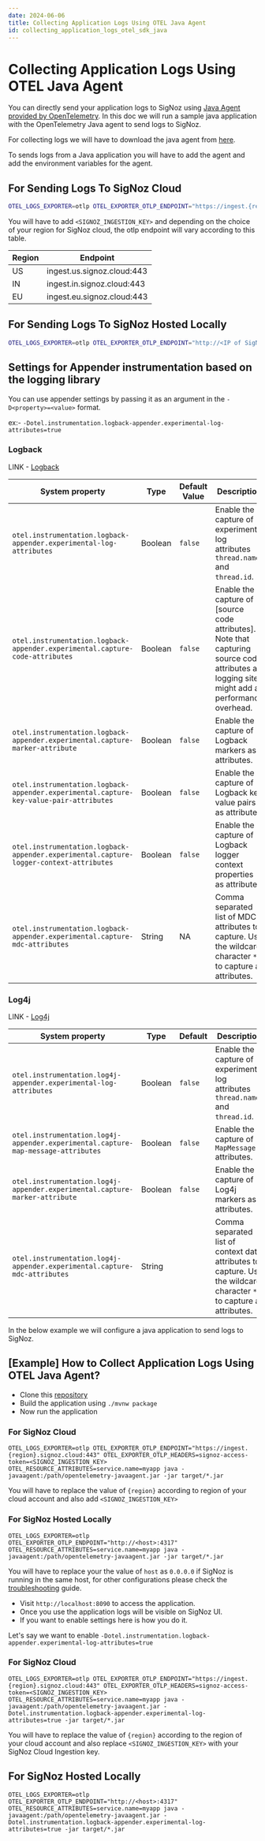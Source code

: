 ```yaml
---
date: 2024-06-06
title: Collecting Application Logs Using OTEL Java Agent
id: collecting_application_logs_otel_sdk_java
---
```


# Collecting Application Logs Using OTEL Java Agent

You can directly send your application logs to SigNoz using [Java Agent provided by OpenTelemetry](https://signoz.io/docs/instrumentation/java/).
In this doc we will run a sample java application with the OpenTelemetry Java agent to send logs to SigNoz.


For collecting logs we will have to download the java agent from [here](https://github.com/open-telemetry/opentelemetry-java-instrumentation/releases/latest/download/opentelemetry-javaagent.jar).


To sends logs from a Java application you will have to add the agent and add the environment variables for the agent.

## For Sending Logs To SigNoz Cloud

```bash
OTEL_LOGS_EXPORTER=otlp OTEL_EXPORTER_OTLP_ENDPOINT="https://ingest.{region}.signoz.cloud:443" OTEL_EXPORTER_OTLP_HEADERS=signoz-access-token=<SIGNOZ_INGESTION_KEY> OTEL_RESOURCE_ATTRIBUTES=service.name=<app_name> java -javaagent:/path/opentelemetry-javaagent.jar -jar  <myapp>.jar
```

You will have to add `<SIGNOZ_INGESTION_KEY>` and depending on the choice of your region for SigNoz cloud, the otlp endpoint will vary according to this table.

| Region | Endpoint                   |
| ------ | -------------------------- |
| US     | ingest.us.signoz.cloud:443 |
| IN     | ingest.in.signoz.cloud:443 |
| EU     | ingest.eu.signoz.cloud:443 |

## For Sending Logs To SigNoz Hosted Locally
```bash
OTEL_LOGS_EXPORTER=otlp OTEL_EXPORTER_OTLP_ENDPOINT="http://<IP of SigNoz Backend>:4317" OTEL_RESOURCE_ATTRIBUTES=service.name=<app_name> java -javaagent:/path/opentelemetry-javaagent.jar -jar  <myapp>.jar
```

## Settings for Appender instrumentation based on the logging library

You can use appender settings by passing it as an argument in the  `-D<property>=<value>` format.

ex:- `-Dotel.instrumentation.logback-appender.experimental-log-attributes=true`

### Logback

LINK - [Logback](https://github.com/open-telemetry/opentelemetry-java-instrumentation/tree/main/instrumentation/logback/logback-appender-1.0/javaagent)

| System property                                                                        | Type    | Default Value | Description                                                                                                                                   |
|----------------------------------------------------------------------------------------|---------|---------|-----------------------------------------------------------------------------------------------------------------------------------------------|
| `otel.instrumentation.logback-appender.experimental-log-attributes`                    | Boolean | `false` | Enable the capture of experimental log attributes `thread.name` and `thread.id`.                                                              |
| `otel.instrumentation.logback-appender.experimental.capture-code-attributes`           | Boolean | `false` | Enable the capture of [source code attributes]. Note that capturing source code attributes at logging sites might add a performance overhead. |
| `otel.instrumentation.logback-appender.experimental.capture-marker-attribute`          | Boolean | `false` | Enable the capture of Logback markers as attributes.                                                                                          |
| `otel.instrumentation.logback-appender.experimental.capture-key-value-pair-attributes` | Boolean | `false` | Enable the capture of Logback key value pairs as attributes.                                                                                  |
| `otel.instrumentation.logback-appender.experimental.capture-logger-context-attributes` | Boolean | `false` | Enable the capture of Logback logger context properties as attributes.                                                                        |
| `otel.instrumentation.logback-appender.experimental.capture-mdc-attributes`            | String  |    NA     | Comma separated list of MDC attributes to capture. Use the wildcard character `*` to capture all attributes.    

### Log4j

LINK - [Log4j](https://github.com/open-telemetry/opentelemetry-java-instrumentation/tree/main/instrumentation/log4j/log4j-appender-2.17/javaagent)

| System property                                                                   | Type    | Default | Description                                                                                                           |
|-----------------------------------------------------------------------------------| ------- | ------- |-----------------------------------------------------------------------------------------------------------------------|
| `otel.instrumentation.log4j-appender.experimental-log-attributes`                 | Boolean | `false` | Enable the capture of experimental log attributes `thread.name` and `thread.id`.                                      |
| `otel.instrumentation.log4j-appender.experimental.capture-map-message-attributes` | Boolean | `false` | Enable the capture of `MapMessage` attributes.                                                                        |
| `otel.instrumentation.log4j-appender.experimental.capture-marker-attribute`       | Boolean | `false` | Enable the capture of Log4j markers as attributes.                                                                    |
| `otel.instrumentation.log4j-appender.experimental.capture-mdc-attributes`         | String  |         | Comma separated list of context data attributes to capture. Use the wildcard character `*` to capture all attributes. |


In the below example we will configure a java application to send logs to SigNoz.

## [Example] How to Collect Application Logs Using OTEL Java Agent?

- Clone this [repository](https://github.com/SigNoz/spring-petclinic)
- Build the application using `./mvnw package`
- Now run the application

### For SigNoz Cloud
```
OTEL_LOGS_EXPORTER=otlp OTEL_EXPORTER_OTLP_ENDPOINT="https://ingest.{region}.signoz.cloud:443" OTEL_EXPORTER_OTLP_HEADERS=signoz-access-token=<SIGNOZ_INGESTION_KEY> OTEL_RESOURCE_ATTRIBUTES=service.name=myapp java -javaagent:/path/opentelemetry-javaagent.jar -jar target/*.jar
```

You will have to replace the value of `{region}` according to region of your cloud account and also add `<SIGNOZ_INGESTION_KEY>`

### For SigNoz Hosted Locally

```
OTEL_LOGS_EXPORTER=otlp OTEL_EXPORTER_OTLP_ENDPOINT="http://<host>:4317" OTEL_RESOURCE_ATTRIBUTES=service.name=myapp java -javaagent:/path/opentelemetry-javaagent.jar -jar target/*.jar
```

You will have to replace your the value of `host` as  `0.0.0.0` if SigNoz is running in the same host, for other configurations please check the  [troubleshooting](/docs/install/troubleshooting#signoz-otel-collector-address-grid) guide.

- Visit `http://localhost:8090` to access the application.
- Once you use the application logs will be visible on SigNoz UI.
- If you want to enable settings here is how you do it.
  
Let's say we want to enable `-Dotel.instrumentation.logback-appender.experimental-log-attributes=true`
  
### For SigNoz Cloud

```
OTEL_LOGS_EXPORTER=otlp OTEL_EXPORTER_OTLP_ENDPOINT="https://ingest.{region}.signoz.cloud:443" OTEL_EXPORTER_OTLP_HEADERS=signoz-access-token=<SIGNOZ_INGESTION_KEY> OTEL_RESOURCE_ATTRIBUTES=service.name=myapp java -javaagent:/path/opentelemetry-javaagent.jar -Dotel.instrumentation.logback-appender.experimental-log-attributes=true -jar target/*.jar
```

You will have to replace the value of `{region}` according to the region of your cloud account and also replace `<SIGNOZ_INGESTION_KEY>` with your SigNoz Cloud Ingestion key.

## For SigNoz Hosted Locally

```
OTEL_LOGS_EXPORTER=otlp OTEL_EXPORTER_OTLP_ENDPOINT="http://<host>:4317" OTEL_RESOURCE_ATTRIBUTES=service.name=myapp java -javaagent:/path/opentelemetry-javaagent.jar -Dotel.instrumentation.logback-appender.experimental-log-attributes=true -jar target/*.jar
```